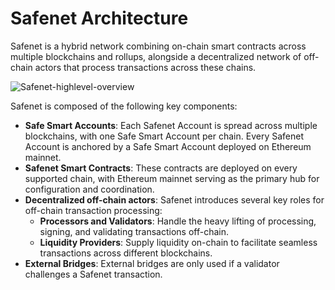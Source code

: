 # Safenet Architecture

Safenet is a hybrid network combining on-chain smart contracts across multiple blockchains and rollups, alongside a decentralized network of off-chain actors that process transactions across these chains. 

![Safenet-highlevel-overview](../../../assets/safenet-highlevel-overview.png)

Safenet is composed of the following key components:

* **Safe Smart Accounts**: Each Safenet Account is spread across multiple blockchains, with one Safe Smart Account per chain. 
Every Safenet Account is anchored by a Safe Smart Account deployed on Ethereum mainnet.
* **Safenet Smart Contracts**: These contracts are deployed on every supported chain, with Ethereum mainnet serving as the primary hub for configuration and coordination.
* **Decentralized off-chain actors**: Safenet introduces several key roles for off-chain transaction processing:
    * **Processors and Validators**: Handle the heavy lifting of processing, signing, and validating transactions off-chain.
    * **Liquidity Providers**: Supply liquidity on-chain to facilitate seamless transactions across different blockchains.
* **External Bridges**: External bridges are only used if a validator challenges a Safenet transaction.

